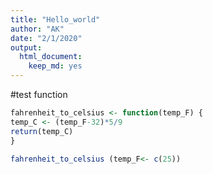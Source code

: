 ```yaml
---
title: "Hello_world"
author: "AK"
date: "2/1/2020"
output: 
  html_document: 
    keep_md: yes
---
```

#test function 
```r
fahrenheit_to_celsius <- function(temp_F) {
temp_C <- (temp_F-32)*5/9
return(temp_C)
}

fahrenheit_to_celsius (temp_F<- c(25))
```

